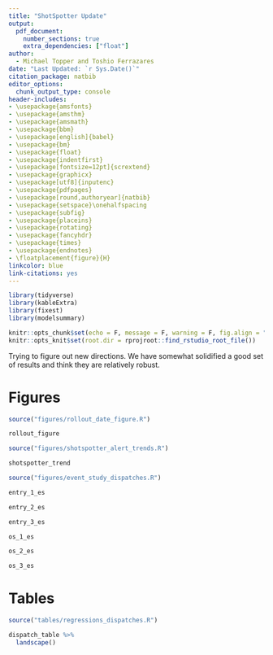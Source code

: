 ```yaml
---
title: "ShotSpotter Update"
output: 
  pdf_document:
    number_sections: true
    extra_dependencies: ["float"]
author: 
  - Michael Topper and Toshio Ferrazares
date: "Last Updated: `r Sys.Date()`"
citation_package: natbib
editor_options: 
  chunk_output_type: console
header-includes:
- \usepackage{amsfonts}
- \usepackage{amsthm}
- \usepackage{amsmath}
- \usepackage{bbm}
- \usepackage[english]{babel}
- \usepackage{bm}
- \usepackage{float}
- \usepackage{indentfirst}
- \usepackage[fontsize=12pt]{scrextend}
- \usepackage{graphicx}
- \usepackage[utf8]{inputenc}
- \usepackage{pdfpages}
- \usepackage[round,authoryear]{natbib}
- \usepackage{setspace}\onehalfspacing
- \usepackage{subfig}
- \usepackage{placeins}
- \usepackage{rotating}
- \usepackage{fancyhdr}
- \usepackage{times}
- \usepackage{endnotes}
- \floatplacement{figure}{H}
linkcolor: blue
link-citations: yes
---
```


```r
library(tidyverse)
library(kableExtra)
library(fixest)
library(modelsummary)

knitr::opts_chunk$set(echo = F, message = F, warning = F, fig.align = "center",fig.pos = "H", out.extra = "")
knitr::opts_knit$set(root.dir = rprojroot::find_rstudio_root_file())
```

Trying to figure out new directions. We have somewhat solidified a good set of results and think they are relatively robust.


\newpage
\FloatBarrier

# Figures

```r
source("figures/rollout_date_figure.R")
```


```{=latex}
\begin{figure}[t!]
```
```r
rollout_figure
```
```{=latex}
\caption{ShotSpotter Rollout Dates by District in Chicago \label{rollout_figure}}
\textit{Note:} There are a total of 18 police districts in Chicago, 12 of which get ShotSpotter implemented. Implementation began in early 2017 through late 2018. 
\end{figure}
```

```r
source("figures/shotspotter_alert_trends.R")
```

```{=latex}
\begin{figure}[t!]
```
```r
shotspotter_trend
```
```{=latex}
\caption{ShotSpotter Alerts Over Time \label{shotspotter_trend}}
\textit{Note:} There are a total of 18 police districts in Chicago, 12 of which get ShotSpotter implemented. Implementation began in early 2017 through late 2018. This graph shows the trend of the number of gunshots alerted by ShotSpotter.
\end{figure}
```

```r
source("figures/event_study_dispatches.R")
```


```{=latex}
\begin{figure}[t!]
```
```r
entry_1_es
```
```{=latex}
\caption{Event Study of Priority 1 Dispatch Times \label{entry_1_es}}
\textit{Note:} There are a total of 18 police districts in Chicago, 12 of which get ShotSpotter implemented. Implementation began in early 2017 through late 2018. This graph shows priority 1 time from received 911 call to time of dispatch. Priority 1 calls are designated as immediate dispatch.
\end{figure}
```




```{=latex}
\begin{figure}[t!]
```
```r
entry_2_es
```
```{=latex}
\caption{Event Study of Priority 2 Dispatch Times \label{entry_2_es}}
\textit{Note:} There are a total of 18 police districts in Chicago, 12 of which get ShotSpotter implemented. Implementation began in early 2017 through late 2018. This graph shows priority 2 time from received 911 call to time of dispatch. Priority 2 calls are designated as rapid dispatch.
\end{figure}
```


```{=latex}
\begin{figure}[t!]
```
```r
entry_3_es
```
```{=latex}
\caption{Event Study of Priority 1 Dispatch Times \label{entry_1_es}}
\textit{Note:} There are a total of 18 police districts in Chicago, 12 of which get ShotSpotter implemented. Implementation began in early 2017 through late 2018. This graph shows priority 3 time from received 911 call to time of dispatch. Priority 3 calls are designated as routine dispatch.
\end{figure}
```


```{=latex}
\begin{figure}[t!]
```
```r
os_1_es
```
```{=latex}
\caption{Event Study of Priority 1 Dispatch to On-Scene Times \label{os_1_es}}
\textit{Note:} There are a total of 18 police districts in Chicago, 12 of which get ShotSpotter implemented. Implementation began in early 2017 through late 2018. This graph shows priority 1 time from a dispatched 911 call to the time the officer gets on-scene. Priority 1 calls are designated as immediate dispatch.
\end{figure}
```



```{=latex}
\begin{figure}[t!]
```
```r
os_2_es
```
```{=latex}
\caption{Event Study of Priority 2 Dispatch to On-Scene Times \label{os_2_es}}
\textit{Note:} There are a total of 18 police districts in Chicago, 12 of which get ShotSpotter implemented. Implementation began in early 2017 through late 2018. This graph shows priority 2 time from a dispatched 911 call to the time the officer gets on-scene. Priority 2 calls are designated as rapid dispatch.
\end{figure}
```



```{=latex}
\begin{figure}[t!]
```
```r
os_3_es
```
```{=latex}
\caption{Event Study of Priority 3 Dispatch to On-Scene Times \label{os_3_es}}
\textit{Note:} There are a total of 18 police districts in Chicago, 12 of which get ShotSpotter implemented. Implementation began in early 2017 through late 2018. This graph shows priority 3 time from a dispatched 911 call to the time the officer gets on-scene. Priority 3 calls are designated as routine dispatch.
\end{figure}
```
\newpage
\FloatBarrier
# Tables


```r
source("tables/regressions_dispatches.R")
```


```r
dispatch_table %>% 
  landscape()
```